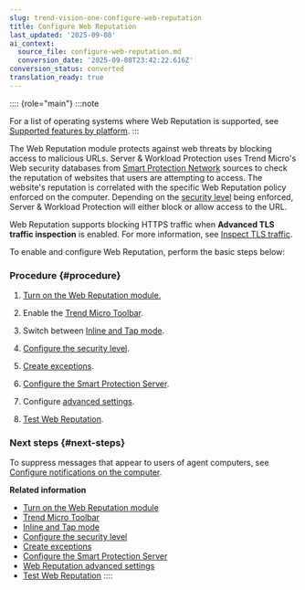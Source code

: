 ```yaml
---
slug: trend-vision-one-configure-web-reputation
title: Configure Web Reputation
last_updated: '2025-09-08'
ai_context:
  source_file: configure-web-reputation.md
  conversion_date: '2025-09-08T23:42:22.616Z'
conversion_status: converted
translation_ready: true
---
```


:::: {role="main"}
:::note

For a list of operating systems where Web Reputation is supported, see [Supported features by platform](supported-features-linux-platform.mdx).
:::

The Web Reputation module protects against web threats by blocking access to malicious URLs. Server & Workload Protection uses Trend Micro's Web security databases from [Smart Protection Network](https://www.trendmicro.com/en_us/business/technologies/smart-protection-network) sources to check the reputation of websites that users are attempting to access. The website's reputation is correlated with the specific Web Reputation policy enforced on the computer. Depending on the [security level](enforce-security-level-.mdx) being enforced, Server & Workload Protection will either block or allow access to the URL.

Web Reputation supports blocking HTTPS traffic when **Advanced TLS traffic inspection** is enabled. For more information, see [Inspect TLS traffic](inspect-tls-traffic.mdx).

To enable and configure Web Reputation, perform the basic steps below:

### Procedure {#procedure}

1.  [Turn on the Web Reputation module.](turn-web-reputation-module.mdx)

2.  Enable the [Trend Micro Toolbar](web-reputation-trend-micro-toolbar.mdx).

3.  Switch between [Inline and Tap mode](switch-inline-tap-mode-.mdx).

4.  [Configure the security level](enforce-security-level-.mdx).

5.  [Create exceptions](create-exceptions-.mdx).

6.  [Configure the Smart Protection Server](configure-smart-protection-server-.mdx).

7.  Configure [advanced settings](edit-advanced-settings-.mdx).

8.  [Test Web Reputation](test-web-reputation-.mdx).

### Next steps {#next-steps}

To suppress messages that appear to users of agent computers, see [Configure notifications on the computer](configure-notifications-computer.mdx).

**Related information**

- [Turn on the Web Reputation module](turn-web-reputation-module.mdx)
- [Trend Micro Toolbar](web-reputation-trend-micro-toolbar.mdx)
- [Inline and Tap mode](switch-inline-tap-mode-.mdx)
- [Configure the security level](enforce-security-level-.mdx)
- [Create exceptions](create-exceptions-.mdx)
- [Configure the Smart Protection Server](configure-smart-protection-server-.mdx)
- [Web Reputation advanced settings](edit-advanced-settings-.mdx)
- [Test Web Reputation](test-web-reputation-.mdx)
::::
